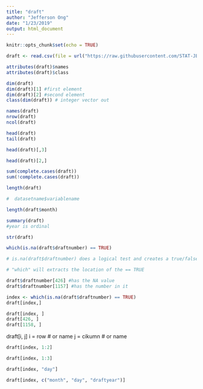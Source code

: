 ```yaml
---
title: "draft"
author: "Jefferson Ong"
date: "1/23/2019"
output: html_document
---
```


```r
knitr::opts_chunk$set(echo = TRUE)
```

```r
draft <- read.csv(file = url("https://raw.githubusercontent.com/STAT-JET-ASU/Datasets/master/Instructor/vietnamdraft.csv"))
```

```r
attributes(draft)$names
attributes(draft)$class
```

```r
dim(draft)
dim(draft)[1] #first element
dim(draft)[2] #second element
class(dim(draft)) # integer vector out
```

```r
names(draft)
nrow(draft)
ncol(draft)
```
```r
head(draft) 
tail(draft)
```

```r
head(draft)[,3]

head(draft)[2,]
```





```r
sum(complete.cases(draft))
sum(!complete.cases(draft))
```
```r
length(draft)

#  datasetname$variablename

length(draft$month)
```
```r
summary(draft)
#year is ordinal

```
```r
str(draft)
```
```r
which(is.na(draft$draftnumber) == TRUE)

# is.na(draft$draftnumber) does a logical test and creates a true/false vector

# "which" will extracts the location of the == TRUE

draft$draftnumber[426] #has the NA value
draft$draftnumber[1157] #has the number in it
```
```r
index <- which(is.na(draft$draftnumber) == TRUE)
draft[index,]
```

```r
draft[index, ]
draft[426, ]
draft[1158, ]

```
draft[i, j]
i = row # or name
j = cikumn # or name

```r
draft[index, 1:2]
```

```r
draft[index, 1:3]
```

```r
draft[index, "day"]
```
```r
draft[index, c("month", "day", "draftyear")]
```











